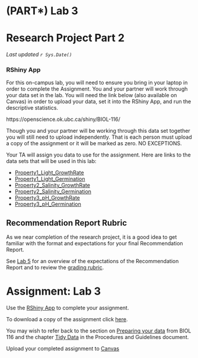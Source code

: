 # (PART\*) Lab 3 {-}

# Research Project Part 2 {-}

*Last updated `r Sys.Date()`*

### RShiny App {-}

For this on-campus lab, you will need to ensure you bring in your laptop in order to complete the Assignment.  You and your partner will work through your data set in the lab. You will need the link below (also available on Canvas) in order to upload your data, set it into the RShiny App, and run the descriptive statistics.  

https://openscience.ok.ubc.ca/shiny/BIOL-116/

Though you and your partner will be working through this data set together you will still need to upload independently. That is each person must upload a copy of the assignment or it will be marked as zero.  NO EXCEPTIONS.

Your TA will assign you data to use for the assignment. Here are links to the data sets that will be used in this lab:

* [Property1_Light_GrowthRate](files/Property1_Light_GrowthRate.csv) 
* [Property1_Light_Germination](files/Property1_Light_Germination.csv)
* [Property2_Salinity_GrowthRate](files/Property2_Salinity_GrowthRate.csv) 
* [Property2_Salinity_Germination](files/Property2_Salinity_Germination.csv)
* [Property3_pH_GrowthRate](files/Property1_pH_GrowthRate.csv) 
* [Property3_pH_Germination](files/Property1_pH_Germination.csv)

## Recommendation Report Rubric {-}

As we near completion of the research project, it is a good idea to get familiar with the format and expectations for your final Recommendation Report. 

See [Lab 5](https://ubco-biology.github.io/BIOL-125-Lab-Manual-Summer/recommendation-report.html) for an overview of the expectations of the Recommendation Report and to review the [grading rubric](https://ubco-biology.github.io/BIOL-125-Lab-Manual-Summer/rubric-lab-5.html). 

# Assignment: Lab 3 {-}

Use the [RShiny App](https://openscience.ok.ubc.ca/shiny/BIOL-116/) to complete your assignment.

To download a copy of the assignment click [here](files/Lab_3_RShiny_Assignment_2.pdf). 

You may wish to refer back to the section on [Preparing your data](https://ubco-biology.github.io/BIOL-116-Lab-Manual/preparing-your-data.html) from BIOL 116 and the chapter [Tidy Data](https://ubco-biology.github.io/Procedures-and-Guidelines/tidy-data.html) in the Procedures and Guidelines document.

Upload your completed assignment to [Canvas](https://canvas.ubc.ca/)
